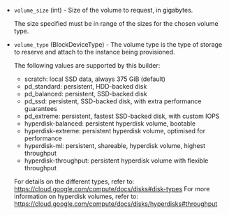<!-- Code generated from the comments of the BlockDevice struct in lib/common/block_device.go; DO NOT EDIT MANUALLY -->

- `volume_size` (int) - Size of the volume to request, in gigabytes.
  
  The size specified must be in range of the sizes for the chosen volume type.

- `volume_type` (BlockDeviceType) - The volume type is the type of storage to reserve and attach to the instance being provisioned.
  
  The following values are supported by this builder:
  * scratch: local SSD data, always 375 GiB (default)
  * pd_standard: persistent, HDD-backed disk
  * pd_balanced: persistent, SSD-backed disk
  * pd_ssd: persistent, SSD-backed disk, with extra performance guarantees
  * pd_extreme: persistent, fastest SSD-backed disk, with custom IOPS
  * hyperdisk-balanced: persistent hyperdisk volume, bootable
  * hyperdisk-extreme: persistent hyperdisk volume, optimised for performance
  * hyperdisk-ml: persistent, shareable, hyperdisk volume, highest throughput
  * hyperdisk-throughput: persistent hyperdisk volume with flexible throughput
  
  For details on the different types, refer to: https://cloud.google.com/compute/docs/disks#disk-types
  For more information on hyperdisk volumes, refer to: https://cloud.google.com/compute/docs/disks/hyperdisks#throughput

<!-- End of code generated from the comments of the BlockDevice struct in lib/common/block_device.go; -->
